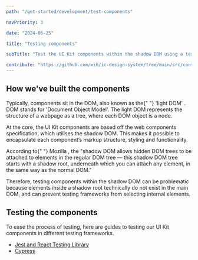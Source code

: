 ```yaml
---
path: "/get-started/development/test-components"

navPriority: 3

date: "2024-06-25"

title: "Testing components"

subTitle: "Test the UI Kit components within the shadow DOM using a testing framework."

contribute: "https://github.com/mi6/ic-design-system/tree/main/src/content/structured/get-started/test-components.mdx"
---
```



<IcAlert
  variant="info"
  heading="Issues with Mocha"
  message="We're aware of some issues around testing the components with Mocha. For the time being, we advise using one of the testing frameworks we provide guidance on."
  dismissible
/>

## How we've built the components

<p>
  Typically, components sit in the DOM, also known as the{" "}
  <ic-link
    target="_blank"
    href="https://www.codecademy.com/resources/blog/what-is-dom/"
    rel="noreferer noopener nofollow"
  >
    'light DOM'
  </ic-link>
  . DOM stands for 'Document Object Model'. The light DOM represents the structure
  of a webpage as a tree, where each DOM object is a node.
</p>

At the core, the UI Kit components are based off the web components specification, which utilises the shadow DOM. This makes it possible to encapsulate each component’s markup structure, styling and functionality.

<p>
  According to{" "}
  <ic-link
    target="_blank"
    href="https://developer.mozilla.org/en-US/docs/Web/Web_Components/Using_shadow_DOM"
    rel="noreferer noopener nofollow"
  >
    Mozilla
  </ic-link>
  , the "shadow DOM allows hidden DOM trees to be attached to elements in the regular
  DOM tree — this shadow DOM tree starts with a shadow root, underneath which you
  can attach any element, in the same way as the normal DOM."
</p>

Therefore, testing components within the shadow DOM can be problematic because elements inside a shadow root technically do not exist in the main DOM, and can prevent testing frameworks from selecting internal elements.

## Testing the components

To ease the process of testing, here are guides to testing our UI Kit components in different testing frameworks.

- [Jest and React Testing Library](/get-started/test-components/testing-with-jest-and-rtl)
- [Cypress](/get-started/test-components/testing-with-cypress)
